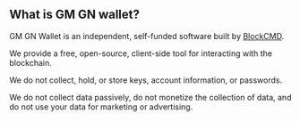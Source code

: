 ## What is GM GN wallet?

GM GN Wallet is an independent, self-funded software built by [BlockCMD](https://blockcmd.com).

We provide a free, open-source, client-side tool for interacting with the blockchain.

We do not collect, hold, or store keys, account information, or passwords.

We do not collect data passively, do not monetize the collection of data, and do not use your data for marketing or advertising.